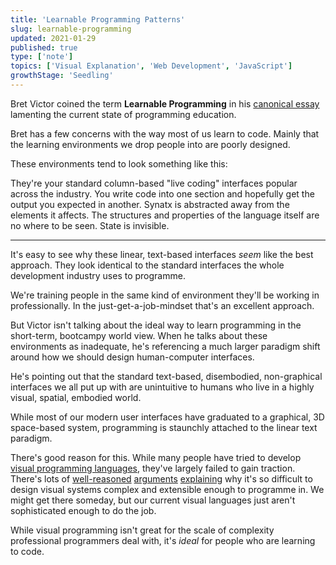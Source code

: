 ```yaml
---
title: 'Learnable Programming Patterns'
slug: learnable-programming
updated: 2021-01-29
published: true
type: ['note']
topics: ['Visual Explanation', 'Web Development', 'JavaScript']
growthStage: 'Seedling'
---
```


<IntroParagraph>
    
Bret Victor coined the term <b>Learnable Programming</b> in his <a href="http://worrydream.com/LearnableProgramming">canonical essay</a> lamenting the current state of programming education.  

</IntroParagraph>

Bret has a few concerns with the way most of us learn to code. Mainly that the learning environments we drop people into are poorly designed.

These environments tend to look something like this:

<TwoCol imgwidth="48%" imgmargin="1em auto">

<BasicImage src="https://res.cloudinary.com/dg3gyk0gu/image/upload/v1611863937/maggieappleton.com/notes/learnable-programming/learnprog_1.png" alt="" />
<BasicImage src="https://res.cloudinary.com/dg3gyk0gu/image/upload/v1611863937/maggieappleton.com/notes/learnable-programming/learnprog_4.png" alt="" />
<BasicImage src="https://res.cloudinary.com/dg3gyk0gu/image/upload/v1611863937/maggieappleton.com/notes/learnable-programming/learnprog_5.png" alt="" />
<BasicImage src="https://res.cloudinary.com/dg3gyk0gu/image/upload/v1611863938/maggieappleton.com/notes/learnable-programming/learnprog_3.png" alt="" />

</TwoCol>

They're your standard column-based "live coding" interfaces popular across the industry. You write code into one section and hopefully get the output you expected in another. Synatx is abstracted away from the elements it affects. The structures and properties of the language itself are no where to be seen. State is invisible. 

---

It's easy to see why these linear, text-based interfaces _seem_ like the best approach. They look identical to the standard interfaces the whole development industry uses to programme.

<BasicImage width="880px" src="https://res.cloudinary.com/dg3gyk0gu/image/upload/v1611863938/maggieappleton.com/notes/learnable-programming/learnprog_2.png" alt="The interface of VS Code – one of the most popular environments for professional programming" showalt />

We're training people in the same kind of environment they'll be working in professionally. In the just-get-a-job-mindset that's an excellent approach.

But Victor isn't talking about the ideal way to learn programming in the short-term, bootcampy world view. When he talks about these environments as inadequate, he's referencing a much larger paradigm shift around how we should design human-computer interfaces. 

He's pointing out that the standard text-based, disembodied, non-graphical interfaces we all put up with are unintuitive to humans who live in a highly visual, spatial, embodied world.

While most of our modern user interfaces have graduated to a graphical, 3D space-based system, programming is staunchly attached to the linear text paradigm. 

There's good reason for this. While many people have tried to develop [visual programming languages](https://en.wikipedia.org/wiki/Visual_programming_language), they've largely failed to gain traction. There's lots of [well-reasoned](https://www.outsystems.com/blog/posts/visual-programming-language/) [arguments](https://dzone.com/articles/visual-programming-why-its-a-bad-idea) [explaining](https://mikehadlow.blogspot.com/2018/10/visual-programming-why-its-bad-idea.html) why it's so difficult to design visual systems complex and extensible enough to programme in. We might get there someday, but our current visual languages just aren't sophisticated enough to do the job.

While visual programming isn't great for the scale of complexity professional programmers deal with, it's _ideal_ for people who are learning to code.

